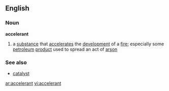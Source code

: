 ==English==
===Noun===
'''accelerant'''
# a [[substance]] that [[accelerate]]s the [[development]] of a [[fire]]; especially some [[petroleum]] [[product]] used to spread an act of [[arson]]
===See also===
*[[catalyst]]

[[ar:accelerant]]
[[vi:accelerant]]